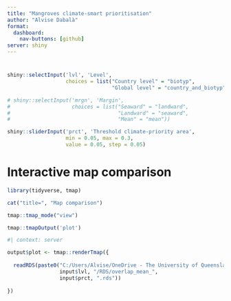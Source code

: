 ```yaml
---
title: "Mangroves climate-smart prioritisation"
author: "Alvise Dabalà"
format: 
  dashboard:
    nav-buttons: [github]
server: shiny
---
```


# {.sidebar}
```r
shiny::selectInput('lvl', 'Level',
                   choices = list("Country level" = "biotyp",
                                  "Global level" = "country_and_biotyp"))

# shiny::selectInput('mrgn', 'Margin',
#                    choices = list("Seaward" = "landward",
#                                   "Landward" = "seaward",
#                                   "Mean" = "mean"))

shiny::sliderInput('prct', 'Threshold climate-priority area', 
                   min = 0.05, max = 0.3,
                   value = 0.05, step = 0.05)
```

# Interactive map comparison
```r
library(tidyverse, tmap)

cat("title=", "Map comparison")

tmap::tmap_mode("view")

tmap::tmapOutput('plot')

```

```r
#| context: server

output$plot <- tmap::renderTmap({
  
  readRDS(paste0("C:/Users/Alvise/OneDrive - The University of Queensland/Github/Mangroves_CC/Figures/Country/00_interactive_maps/", 
                 input$lvl, "/RDS/overlap_mean_", 
                 input$prct, ".rds"))
  
})
```
